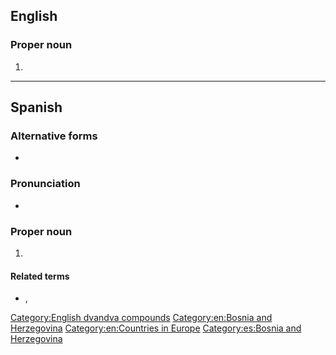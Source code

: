 {{also|Bósnia-Herzegóvina|Bosnia Hèrzègovina}}
==English==

===Proper noun===
{{en-proper noun}}

# {{alternative form of|en|Bosnia and Herzegovina}}

[[Category:English dvandva compounds]]
[[Category:en:Bosnia and Herzegovina]]
[[Category:en:Countries in Europe]]

----

==Spanish==
{{wikipedia|lang=es}}

===Alternative forms===
* {{l|es|Bosnia y Herzegovina}}

===Pronunciation===
* {{es-IPA|bósniahercegovína}}

===Proper noun===
{{es-proper noun}}

# {{place|es|country|cont/Europe|t=Bosnia and Herzegovina}}

====Related terms====
* {{l|es|bosnioherzegovino}}, {{l|es|bosnioherzegovina}}

[[Category:es:Bosnia and Herzegovina]]